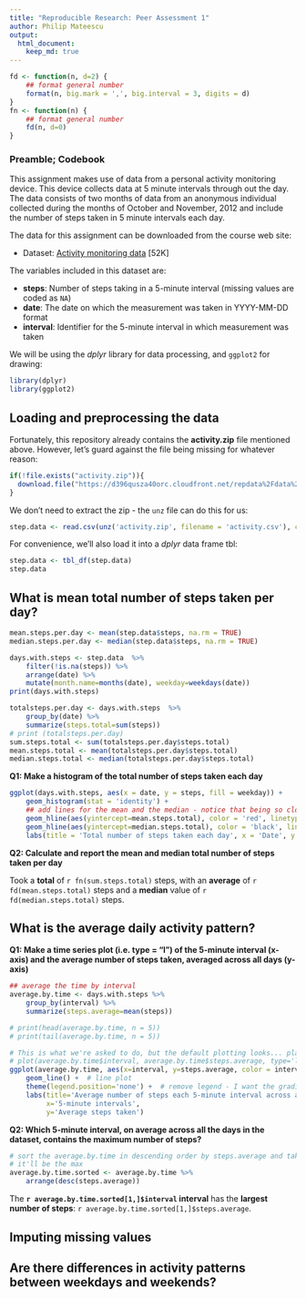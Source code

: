 ```yaml
---
title: "Reproducible Research: Peer Assessment 1"
author: Philip Mateescu
output: 
  html_document:
    keep_md: true
---
```

```r
fd <- function(n, d=2) {
    ## format general number
    format(n, big.mark = ',', big.interval = 3, digits = d)
}
fn <- function(n) {
    ## format general number
    fd(n, d=0)
}
```

### Preamble; Codebook

This assignment makes use of data from a personal activity monitoring device. This device collects data at 5 minute intervals through out the day. The data consists of two months of data from an anonymous individual collected during the months of October and November, 2012 and include the number of steps taken in 5 minute intervals each day.

The data for this assignment can be downloaded from the course web
site:

* Dataset: [Activity monitoring data](https://d396qusza40orc.cloudfront.net/repdata%2Fdata%2Factivity.zip) [52K]

The variables included in this dataset are:

* **steps**: Number of steps taking in a 5-minute interval (missing
    values are coded as `NA`)
* **date**: The date on which the measurement was taken in YYYY-MM-DD
    format
* **interval**: Identifier for the 5-minute interval in which
    measurement was taken

We will be using the *dplyr* library for data processing, and `ggplot2` for drawing:
```r
library(dplyr)
library(ggplot2)
```


## Loading and preprocessing the data
Fortunately, this repository already contains the **activity.zip** file mentioned above.
However, let's guard against the file being missing for whatever reason:

```r
if(!file.exists("activity.zip")){
  download.file("https://d396qusza40orc.cloudfront.net/repdata%2Fdata%2Factivity.zip", destfile="activity.zip")
}
```

We don't need to extract the zip - the `unz` file can do this for us:

```r
step.data <- read.csv(unz('activity.zip', filename = 'activity.csv'), colClasses = c('integer', 'Date', 'integer'))
```

For convenience, we'll also load it into a *dplyr* data frame tbl:
```r
step.data <- tbl_df(step.data)
step.data
```

## What is mean total number of steps taken per day?

```r
mean.steps.per.day <- mean(step.data$steps, na.rm = TRUE)
median.steps.per.day <- median(step.data$steps, na.rm = TRUE)

days.with.steps <- step.data  %>% 
    filter(!is.na(steps)) %>% 
    arrange(date) %>%
    mutate(month.name=months(date), weekday=weekdays(date))
print(days.with.steps)    

totalsteps.per.day <- days.with.steps  %>% 
    group_by(date) %>%
    summarize(steps.total=sum(steps))
# print (totalsteps.per.day)
sum.steps.total <- sum(totalsteps.per.day$steps.total)
mean.steps.total <- mean(totalsteps.per.day$steps.total)
median.steps.total <- median(totalsteps.per.day$steps.total)
```
**Q1: Make a histogram of the total number of steps taken each day**

``` r
ggplot(days.with.steps, aes(x = date, y = steps, fill = weekday)) + 
    geom_histogram(stat = 'identity') +
    ## add lines for the mean and the median - notice that being so close together they overlap
    geom_hline(aes(yintercept=mean.steps.total), color = 'red', linetype='dashed') +
    geom_hline(aes(yintercept=median.steps.total), color = 'black', linetype='dotted') +
    labs(title = 'Total number of steps taken each day', x = 'Date', y = 'Steps')
```

**Q2: Calculate and report the mean and median total number of steps taken per day**

Took a **total** of `r fn(sum.steps.total)` steps,
with an **average** of `r fd(mean.steps.total)` steps 
and a **median** value of `r fd(median.steps.total)` steps.


## What is the average daily activity pattern?


**Q1: Make a time series plot (i.e. type = "l") of the 5-minute interval (x-axis) and the average number of steps taken, averaged across all days (y-axis)**

```r
## average the time by interval
average.by.time <- days.with.steps %>%
    group_by(interval) %>%
    summarize(steps.average=mean(steps))

# print(head(average.by.time, n = 5))
# print(tail(average.by.time, n = 5))

# This is what we're asked to do, but the default plotting looks... plain.
# plot(average.by.time$interval, average.by.time$steps.average, type='l')
ggplot(average.by.time, aes(x=interval, y=steps.average, color = interval)) +
    geom_line() +  # line plot
    theme(legend.position='none') +  # remove legend - I want the gradient but not the legend
    labs(title='Average number of steps each 5-minute interval across all days',
         x='5-minute intervals',
         y='Average steps taken')
```


**Q2: Which 5-minute interval, on average across all the days in the dataset, contains the maximum number of steps?**

``` r
# sort the average.by.time in descending order by steps.average and take the first result
# it'll be the max
average.by.time.sorted <- average.by.time %>%
    arrange(desc(steps.average)) 
```

The **`r average.by.time.sorted[1,]$interval` interval** has the **largest number of steps**:
`r average.by.time.sorted[1,]$steps.average`.

## Imputing missing values



## Are there differences in activity patterns between weekdays and weekends?
